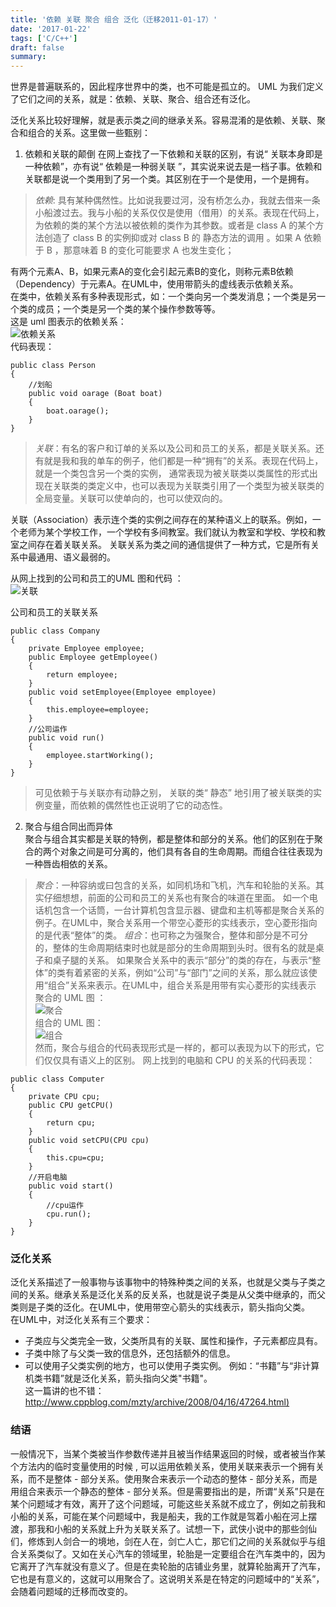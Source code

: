 ```yaml
---
title: '依赖 关联 聚合 组合 泛化（迁移2011-01-17）'
date: '2017-01-22'
tags: ['C/C++']
draft: false
summary: 
---
```


世界是普遍联系的，因此程序世界中的类，也不可能是孤立的。 UML 为我们定义了它们之间的关系，就是：依赖、关联、聚合、组合还有泛化。 
 
泛化关系比较好理解，就是表示类之间的继承关系。容易混淆的是依赖、关联、聚合和组合的关系。这里做一些甄别：  
1.  依赖和关联的颠倒
在网上查找了一下依赖和关联的区别，有说“ 关联本身即是一种依赖”，亦有说“ 依赖是一种弱关联 ”，其实说来说去是一档子事。依赖和关联都是说一个类用到了另一个类。其区别在于一个是使用，一个是拥有。    

> *依赖*: 具有某种偶然性。比如说我要过河，没有桥怎么办，我就去借来一条小船渡过去。我与小船的关系仅仅是使用（借用）的关系。表现在代码上，为依赖的类的某个方法以被依赖的类作为其参数。或者是 class A 的某个方法创造了 class B 的实例抑或对 class B 的 静态方法的调用 。如果 A 依赖于 B ，那意味着 B 的变化可能要求 A 也发生变化；  

有两个元素A、B，如果元素A的变化会引起元素B的变化，则称元素B依赖（Dependency）于元素A。在UML中，使用带箭头的虚线表示依赖关系。  
在类中，依赖关系有多种表现形式，如：一个类向另一个类发消息；一个类是另一个类的成员；一个类是另一个类的某个操作参数等等。   
  这是 uml 图表示的依赖关系：  
![依赖关系](http://hi.csdn.net/attachment/201107/13/0_1310560341hEY9.gif)  
代码表现：
```
public class Person
{
	//划船
	public void oarage (Boat boat)
	{
		boat.oarage();     
	}    
} 
```
> *关联*：有名的客户和订单的关系以及公司和员工的关系，都是关联关系。还有就是我和我的单车的例子，他们都是一种“拥有”的关系。表现在代码上，就是一个类包含另一个类的实例， 通常表现为被关联类以类属性的形式出现在关联类的类定义中，也可以表现为关联类引用了一个类型为被关联类的全局变量。关联可以使单向的，也可以使双向的。

关联（Association）表示连个类的实例之间存在的某种语义上的联系。例如，一个老师为某个学校工作，一个学校有多间教室。我们就认为教室和学校、学校和教室之间存在着关联关系。
关联关系为类之间的通信提供了一种方式，它是所有关系中最通用、语义最弱的。  

从网上找到的公司和员工的UML 图和代码 ：  
![关联](http://hi.csdn.net/attachment/201107/13/0_1310560386FDxU.gif)

公司和员工的关联关系  
```
public class Company
{
	private Employee employee;
	public Employee getEmployee()
	{
		return employee; 
	}
	public void setEmployee(Employee employee)
	{
		this.employee=employee; 
	}
	//公司运作        
	public void run()
	{
		employee.startWorking();
	}
}
```
> 可见依赖于与关联亦有动静之别， 关联的类“ 静态” 地引用了被关联类的实例变量，而依赖的偶然性也正说明了它的动态性。

2. 聚合与组合同出而异体  
聚合与组合其实都是关联的特例，都是整体和部分的关系。他们的区别在于聚合的两个对象之间是可分离的，他们具有各自的生命周期。而组合往往表现为一种唇齿相依的关系。
> *聚合*：一种容纳或曰包含的关系，如同机场和飞机，汽车和轮胎的关系。其实仔细想想，前面的公司和员工的关系也有聚合的味道在里面。 如一个电话机包含一个话筒，一台计算机包含显示器、键盘和主机等都是聚合关系的例子。在UML中，聚合关系用一个带空心菱形的实线表示，空心菱形指向的是代表“整体”的类。
> *组合*：也可称之为强聚合，整体和部分是不可分的，整体的生命周期结束时也就是部分的生命周期到头时。很有名的就是桌子和桌子腿的关系。 如果聚合关系中的表示“部分”的类的存在，与表示“整体”的类有着紧密的关系，例如“公司”与“部门”之间的关系，那么就应该使用“组合”关系来表示。在UML中，组合关系是用带有实心菱形的实线表示  
聚合的 UML 图 ：  
![聚合](http://hi.csdn.net/attachment/201107/13/0_13105604092nhc.gif)  
组合的 UML 图：  
![组合](http://hi.csdn.net/attachment/201107/13/0_1310560424VEe5.gif)  
然而，聚合与组合的代码表现形式是一样的，都可以表现为以下的形式，它们仅仅具有语义上的区别。
网上找到的电脑和 CPU 的关系的代码表现：  
```
public class Computer
{
	private CPU cpu; 
	public CPU getCPU()
	{
		return cpu; 
	}
	public void setCPU(CPU cpu)
	{
		this.cpu=cpu; 
	}       
	//开启电脑     
	public void start()
	{
		//cpu运作  
		cpu.run();
	}
}
```
### 泛化关系 
泛化关系描述了一般事物与该事物中的特殊种类之间的关系，也就是父类与子类之间的关系。继承关系是泛化关系的反关系，也就是说子类是从父类中继承的，而父类则是子类的泛化。在UML中，使用带空心箭头的实线表示，箭头指向父类。  
在UML中，对泛化关系有三个要求：  
* 子类应与父类完全一致，父类所具有的关联、属性和操作，子元素都应具有。  
* 子类中除了与父类一致的信息外，还包括额外的信息。  
* 可以使用子父类实例的地方，也可以使用子类实例。
例如：“书籍”与“非计算机类书籍”就是泛化关系，箭头指向父类"书籍"。  
这一篇讲的也不错：[http://www.cppblog.com/mzty/archive/2008/04/16/47264.html)](http://www.cppblog.com/mzty/archive/2008/04/16/47264.html)

### 结语  
一般情况下，当某个类被当作参数传递并且被当作结果返回的时候，或者被当作某个方法内的临时变量使用的时候 , 可以运用依赖关系，使用关联来表示一个拥有关系，而不是整体 - 部分关系。使用聚合来表示一个动态的整体 - 部分关系，而是用组合来表示一个静态的整体 - 部分关系。但是需要指出的是，所谓“关系”只是在某个问题域才有效，离开了这个问题域，可能这些关系就不成立了，例如之前我和小船的关系，可能在某个问题域中，我是船夫，我的工作就是驾着小船在河上摆渡，那我和小船的关系就上升为关联关系了。试想一下，武侠小说中的那些剑仙们，修炼到人剑合一的境地，剑在人在，剑亡人亡，那它们之间的关系就似乎与组合关系类似了。又如在关心汽车的领域里，轮胎是一定要组合在汽车类中的，因为它离开了汽车就没有意义了。但是在卖轮胎的店铺业务里，就算轮胎离开了汽车，它也是有意义的，这就可以用聚合了。这说明关系是在特定的问题域中的“关系”，会随着问题域的迁移而改变的。